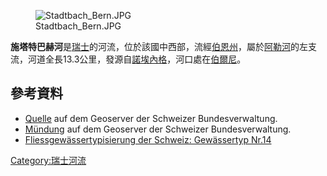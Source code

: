 {{No footnotes|time=2021-01-13T02:00:04+00:00}}
{{Coord|46.95001|N|7.45580|E|display=title}}
[[Image:Stadtbach_Bern.JPG|right]]

'''施塔特巴赫河'''是[[瑞士|瑞士]]的河流，位於該國中西部，流經[[伯恩州|伯恩州]]，屬於[[阿勒河|阿勒河]]的左支流，河道全長13.3公里，發源自[[諾埃內格|諾埃內格]]，河口處在[[伯爾尼|伯爾尼]]。

==參考資料==
* [http://map.geo.admin.ch/?X=194793.67&Y=592451.61&zoom=11&lang=de&topic=ech&bgLayer=ch.swisstopo.pixelkarte-farbe&catalogNodes=457,532,614,458&layers=ch.swisstopo.vec25-gewaessernetz Quelle] {{Wayback|url=http://map.geo.admin.ch/?X=194793.67&Y=592451.61&zoom=11&lang=de&topic=ech&bgLayer=ch.swisstopo.pixelkarte-farbe&catalogNodes=457,532,614,458&layers=ch.swisstopo.vec25-gewaessernetz |date=20170406201433 }} auf dem Geoserver der Schweizer Bundesverwaltung.
* [http://map.geo.admin.ch/?X=199777.85&Y=601433.88&zoom=11&lang=de&topic=ech&bgLayer=ch.swisstopo.pixelkarte-farbe&catalogNodes=457,532,614,458&layers=ch.swisstopo.vec25-gewaessernetz Mündung] {{Wayback|url=http://map.geo.admin.ch/?X=199777.85&Y=601433.88&zoom=11&lang=de&topic=ech&bgLayer=ch.swisstopo.pixelkarte-farbe&catalogNodes=457,532,614,458&layers=ch.swisstopo.vec25-gewaessernetz |date=20170406201436 }} auf dem Geoserver der Schweizer Bundesverwaltung.
* [https://data.geo.admin.ch/ch.bafu.typisierung-fliessgewaesser/PDF/21211.pdf Fliessgewässertypisierung der Schweiz: Gewässertyp Nr.14]

{{Switzerland-geo-stub}}
[[Category:瑞士河流|Category:瑞士河流]]